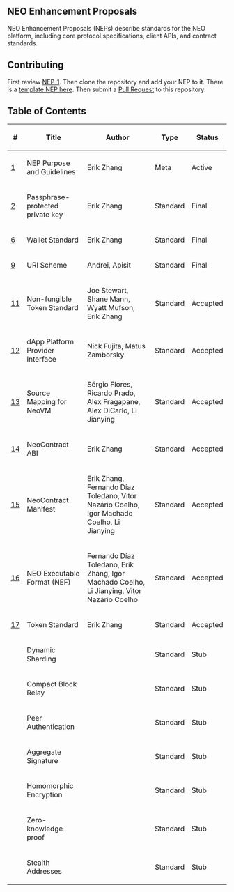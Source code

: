 ==NEO Enhancement Proposals==

NEO Enhancement Proposals (NEPs) describe standards for the NEO platform, including core protocol specifications, client APIs, and contract standards.

==Contributing==

First review [[nep-1.mediawiki|NEP-1]]. Then clone the repository and add your NEP to it. There is a [[nep-X.mediawiki|template NEP here]]. Then submit a [https://github.com/neo-project/proposals/pulls Pull Request] to this repository.

==Table of Contents==

{| class="wikitable sortable" style="width: auto; text-align: center; font-size: smaller; table-layout: fixed;"
!<nowiki>#</nowiki>
!Title
!Author
!Type
!Status
|-
| [[nep-1.mediawiki|1]]
| NEP Purpose and Guidelines
| Erik Zhang
| Meta
| Active
|-
| [[nep-2.mediawiki|2]]
| Passphrase-protected private key
| Erik Zhang
| Standard
| Final
|-
| [[nep-6.mediawiki|6]]
| Wallet Standard
| Erik Zhang
| Standard
| Final
|-
| [[nep-9.mediawiki|9]]
| URI Scheme
| Andrei, Apisit
| Standard
| Final
|-
| [https://github.com/neo-project/proposals/pull/130 11]
| Non-fungible Token Standard
| Joe Stewart, Shane Mann, Wyatt Mufson, Erik Zhang
| Standard
| Accepted
|-
| [https://github.com/neo-project/proposals/pull/69 12]
| dApp Platform Provider Interface
| Nick Fujita, Matus Zamborsky
| Standard
| Accepted
|-
| [https://github.com/neo-project/proposals/pull/48 13]
| Source Mapping for NeoVM
| Sérgio Flores, Ricardo Prado, Alex Fragapane, Alex DiCarlo, Li Jianying
| Standard
| Accepted
|-
| [https://github.com/neo-project/proposals/pull/119 14]
| NeoContract ABI
| Erik Zhang
| Standard
| Accepted
|-
| [https://github.com/neo-project/proposals/pull/114 15]
| NeoContract Manifest
| Erik Zhang, Fernando Díaz Toledano, Vitor Nazário Coelho, Igor Machado Coelho, Li Jianying
| Standard
| Accepted
|-
| [https://github.com/neo-project/proposals/pull/121 16]
| NEO Executable Format (NEF)
| Fernando Díaz Toledano, Erik Zhang, Igor Machado Coelho, Li Jianying, Vitor Nazário Coelho
| Standard
| Accepted
|-
| [https://github.com/neo-project/proposals/pull/126 17]
| Token Standard
| Erik Zhang
| Standard
| Accepted
|-
| 
| Dynamic Sharding
| 
| Standard
| Stub
|-
| 
| Compact Block Relay
| 
| Standard
| Stub
|-
| 
| Peer Authentication
| 
| Standard
| Stub
|-
| 
| Aggregate Signature
| 
| Standard
| Stub
|-
| 
| Homomorphic Encryption
| 
| Standard
| Stub
|-
| 
| Zero-knowledge proof
| 
| Standard
| Stub
|-
| 
| Stealth Addresses
| 
| Standard
| Stub
|}
